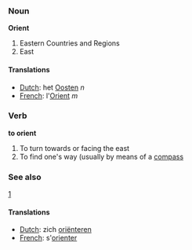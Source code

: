===Noun===

'''Orient'''

#Eastern Countries and Regions
#East

====Translations====
*[[Dutch]]: het [[Oosten]] ''n''
*[[French]]: l'[[Orient]] ''m''

===Verb===

'''to orient'''

#To turn towards or facing the east
#To find one's way (usually by means of a [[compass]]

=== See also===

[http://dictionary.reference.com/search?q=orient]

====Translations====
*[[Dutch]]: zich [[oriënteren]]
*[[French]]: s'[[orienter]]